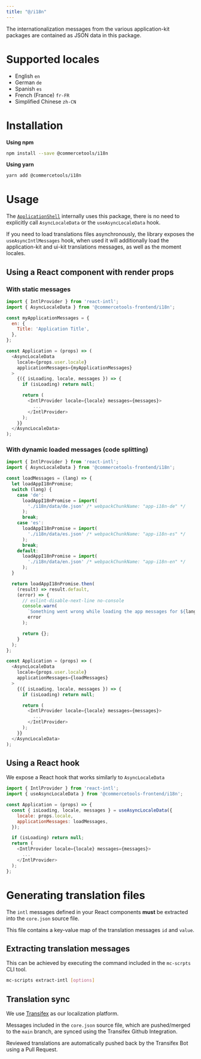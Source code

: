 ```yaml
---
title: "@/i18n"
---
```

<Subtitle>

The internationalization messages from the various application-kit packages are contained as JSON data in this package.

</Subtitle>

# Supported locales

- English               `en`
- German                `de`
- Spanish               `es`
- French (France)       `fr-FR`
- Simplified Chinese    `zh-CN`

# Installation

**Using npm**

```sh
npm install --save @commercetools/i18n
```
**Using yarn**

```sh
yarn add @commercetools/i18n
```

# Usage

<Info>

The [`ApplicationShell`](/api-reference/commercetools-frontend-application-shell/) internally uses this package, 
there is no need to explicitly call `AsyncLocaleData` or the `useAsyncLocaleData` hook.

</Info>

If you need to load translations files asynchronously, the library exposes the `useAsyncIntlMessages` hook, when used it will additionally load the application-kit and ui-kit translations messages, as well as the moment locales.

## Using a React component with render props

### With static messages

```js
import { IntlProvider } from 'react-intl';
import { AsyncLocaleData } from '@commercetools-frontend/i18n';

const myApplicationMessages = {
  en: {
    Title: 'Application Title',
  },
};

const Application = (props) => (
  <AsyncLocaleData
    locale={props.user.locale}
    applicationMessages={myApplicationMessages}
  >
    {({ isLoading, locale, messages }) => {
      if (isLoading) return null;

      return (
        <IntlProvider locale={locale} messages={messages}>
          ...
        </IntlProvider>
      );
    }}
  </AsyncLocaleData>
);
```

### With dynamic loaded messages (code splitting)

```js
import { IntlProvider } from 'react-intl';
import { AsyncLocaleData } from '@commercetools-frontend/i18n';

const loadMessages = (lang) => {
  let loadAppI18nPromise;
  switch (lang) {
    case 'de':
      loadAppI18nPromise = import(
        './i18n/data/de.json' /* webpackChunkName: "app-i18n-de" */
      );
      break;
    case 'es':
      loadAppI18nPromise = import(
        './i18n/data/es.json' /* webpackChunkName: "app-i18n-es" */
      );
      break;
    default:
      loadAppI18nPromise = import(
        './i18n/data/en.json' /* webpackChunkName: "app-i18n-en" */
      );
  }

  return loadAppI18nPromise.then(
    (result) => result.default,
    (error) => {
      // eslint-disable-next-line no-console
      console.warn(
        `Something went wrong while loading the app messages for ${lang}`,
        error
      );

      return {};
    }
  );
};

const Application = (props) => (
  <AsyncLocaleData
    locale={props.user.locale}
    applicationMessages={loadMessages}
  >
    {({ isLoading, locale, messages }) => {
      if (isLoading) return null;

      return (
        <IntlProvider locale={locale} messages={messages}>
          ...
        </IntlProvider>
      );
    }}
  </AsyncLocaleData>
);
```

## Using a React hook

We expose a React hook that works similarly to `AsyncLocaleData`

```js
import { IntlProvider } from 'react-intl';
import { useAsyncLocaleData } from '@commercetools-frontend/i18n';

const Application = (props) => {
  const { isLoading, locale, messages } = useAsyncLocaleData({
    locale: props.locale,
    applicationMessages: loadMessages,
  });

  if (isLoading) return null;
  return (
    <IntlProvider locale={locale} messages={messages}>
      ...
    </IntlProvider>
  );
};
```

# Generating translation files

The `intl` messages defined in your React components **must** be extracted into the `core.json` source file. 

This file contains a key-value map of the translation messages `id` and `value`.


## Extracting translation messages

This can be achieved by executing the command included in the `mc-scrpts` CLI tool.

```sh
mc-scripts extract-intl [options]
```

## Translation sync
<Info>

We use [Transifex](https://www.transifex.com/) as our localization platform. 

</Info>

Messages included in the `core.json` source file, which are pushed/merged to the `main` branch, are synced using the Transifex Github Integration.

Reviewed translations are automatically pushed back by the Transifex Bot using a Pull Request.